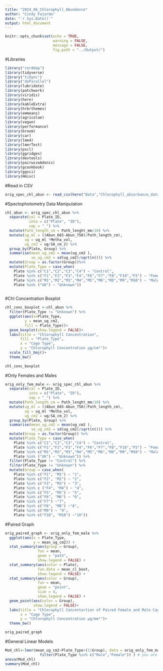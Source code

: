 ```yaml
---
title: "2024_06_Chlorophyll_Abundance"
author: "Cindy Fajardo"
date: "`r Sys.Date()`"
output: html_document
---
```


```r
knitr::opts_chunk$set(echo = TRUE,
                      warning = FALSE,
                      message = FALSE,
                      fig.path = "../Output/")
```

#Libraries
```r
library("rerddap")
library(tidyverse)
library("tidync")
library("doParallel")
library(lubridate)
library(patchwork)
library(viridis)
library(here)
library(kableExtra)
library(hrbrthemes)
library(emmeans)
library(agricolae)
library(vegan)
library(performance)
library(broom)
library(car)
library(lme4)
library(lmerTest)
library(pscl)
library(ggridges)
library(devtools)
library(pairwiseAdonis)
library(gcookbook)
library(ggsci)
library(Hmisc)
```

#Read in CSV
```r
orig_spec_chl_abun <- read_csv(here("Data","Chlorophyll_absorbance_data_sheet_orig.csv"))

```

#Spectophotometry Data Manipulation
```r
chl_abun <- orig_spec_chl_abun %>%
  separate(col = Plate_ID,
           into = c("Plate", "ID"),
           sep = "_") %>%
  mutate(Path_length_cm = Path_lenght_mm/10) %>% 
  mutate(ug_ml = ((Abun_665-Abun_750)/Path_length_cm),
         ug = ug_ml *Metha_vol,
         ug_cm2 = ug/SA_cm_2) %>% 
  group_by(Plate, Group) %>% 
  summarise(mean_ug_cm2 = mean(ug_cm2 ),
            se_ug_cm2 = sd(ug_cm2)/sqrt(n())) %>% 
  mutate(Group = as.factor(Group))%>% 
  mutate(Plate_Type = case_when(
    Plate %in% c("C1","C2","C3","C4") ~ "Control",
    Plate %in% c("F1","F2","F3","F4","F6","F7","F8","F10","F5") ~ "Female",
    Plate %in% c("M1","M2","M3","M4","M5","M6","M8","M9","M10") ~ "Male",
    Plate %in% ("UK") ~ "Unknown"))
  
```


#Chl Concentration Boxplot
```r
chl_conc_boxplot <-chl_abun %>% 
  filter(Plate_Type != "Unknown") %>% 
  ggplot(aes(x=Plate_Type,
         y = mean_ug_cm2,
         fill = Plate_Type))+
  geom_boxplot(show.legend = FALSE)+
  labs(title = "Chlorophyll Concentration",
       fill = "Plate_Type",
       x = "Cage Type",
       y = "Chlorophyll Concentration μg/cm²")+
  scale_fill_bmj()+
  theme_bw()
  
chl_conc_boxplot


```

#Only Females and Males
```r
orig_only_fem_male <- orig_spec_chl_abun %>%
  separate(col = Plate_ID,
           into = c("Plate", "ID"),
           sep = "_") %>%
  mutate(Path_length_cm = Path_lenght_mm/10) %>% 
  mutate(ug_ml = ((Abun_665-Abun_750)/Path_length_cm),
         ug = ug_ml *Metha_vol,
         ug_cm2 = ug/SA_cm_2) %>% 
  group_by(Plate, Group) %>% 
  summarise(mean_ug_cm2 = mean(ug_cm2 ),
            se_ug_cm2 = sd(ug_cm2)/sqrt(n())) %>% 
  mutate(Group = as.factor(Group)) %>% 
  mutate(Plate_Type = case_when(
    Plate %in% c("C1","C2","C3","C4") ~ "Control",
    Plate %in% c("F1","F2","F3","F4","F6","F7","F8","F10","F5") ~ "Female",
    Plate %in% c("M1","M2","M3","M4","M5","M6","M8","M9","M10") ~ "Male",
    Plate %in% ("UK") ~ "Unknown")) %>% 
  filter(Plate_Type != "Control") %>% 
  filter(Plate_Type != "Unknown") %>% 
  mutate(Group = case_when(
    Plate %in% c("F1", "M1") ~ "1",
    Plate %in% c("F2", "M2") ~ "2",
    Plate %in% c("F3", "M3") ~ "3",
    Plate %in% c ("F4", "M4") ~ "4",
    Plate %in% c("F5", "M5") ~ "5",
    Plate %in% c("F6", "M6") ~ "6",
    Plate %in% c("F7") ~"7",
    Plate %in% c("F8", "M8") ~"8",
    Plate %in% c("M9") ~ "9",
    Plate %in% c("F10", "M10") ~"10"))
```

#Paired Graph
```r
orig_paired_graph <- orig_only_fem_male %>% 
  ggplot(aes(x = Plate_Type, 
             y = mean_ug_cm2)) +
  stat_summary(aes(group = Group), 
               fun = mean, 
               geom = "path",
               show.legend = FALSE) +
  stat_summary(aes(color = Plate), 
               fun.data = mean_cl_boot,
               show.legend = FALSE) +
  stat_summary(aes(color = Group), 
               fun = mean, 
               geom = "point", 
               size = 4,
               show.legend = FALSE) +
  geom_point(aes(color = Group),
             show.legend = FALSE)+
  labs(title = "Chlorophyll Concentartion of Paired Female and Male Cages",
       x = "Cage Type",
       y = "Chlorophyll Concentration μg/mm²")+
  theme_bw()

orig_paired_graph

```

#General Linear Models
```r
Mod_chl<-lmer(mean_ug_cm2~Plate_Type+(1|Group), data = orig_only_fem_male %>%
                filter(Plate_Type %in% c("Male","Female")) ) # you are getting the singularity warning because you have two points without a pair
anova(Mod_chl)
summary(Mod_chl)
```

